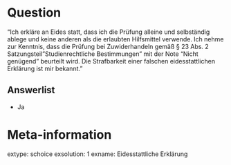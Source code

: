 Question
========
"Ich erkläre an Eides statt, dass ich die Prüfung alleine und selbständig ablege
und keine anderen als die erlaubten Hilfsmittel verwende. Ich nehme zur Kenntnis,
dass die Prüfung bei Zuwiderhandeln gemäß § 23 Abs. 2 Satzungsteil
"Studienrechtliche Bestimmungen" mit der Note "Nicht genügend" beurteilt wird.
Die Strafbarkeit einer falschen eidesstattlichen Erklärung ist mir bekannt."

Answerlist
----------
* Ja

Meta-information
================
extype: schoice
exsolution: 1
exname: Eidesstattliche Erklärung
